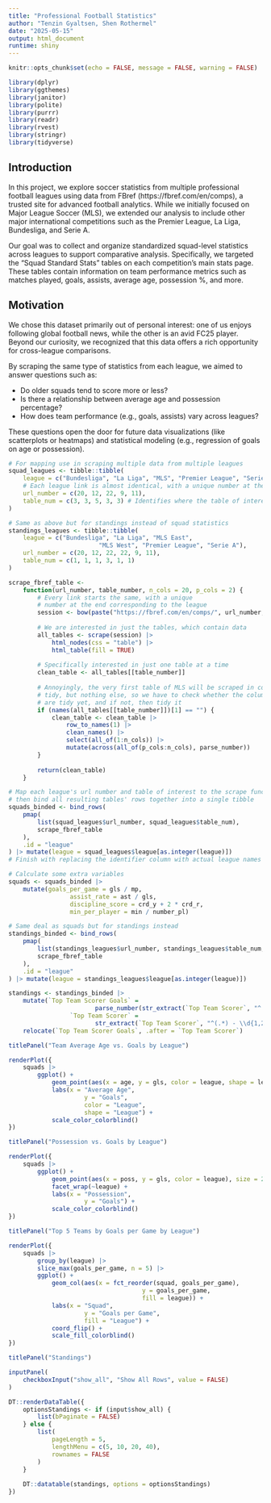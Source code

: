 ```yaml
---
title: "Professional Football Statistics"
author: "Tenzin Gyaltsen, Shen Rothermel"
date: "2025-05-15"
output: html_document
runtime: shiny
---
```


```r
knitr::opts_chunk$set(echo = FALSE, message = FALSE, warning = FALSE)
```

```r
library(dplyr)
library(ggthemes)
library(janitor)
library(polite)
library(purrr)
library(readr)
library(rvest)
library(stringr)
library(tidyverse)
```

## Introduction

In this project, we explore soccer statistics from multiple professional football leagues using data from FBref (https://fbref.com/en/comps), a trusted site for advanced football analytics. While we initially focused on Major League Soccer (MLS), we extended our analysis to include other major international competitions such as the Premier League, La Liga, Bundesliga, and Serie A.

Our goal was to collect and organize standardized squad-level statistics across leagues to support comparative analysis. Specifically, we targeted the "Squad Standard Stats" tables on each competition’s main stats page. These tables contain information on team performance metrics such as matches played, goals, assists, average age, possession %, and more.

## Motivation

We chose this dataset primarily out of personal interest: one of us enjoys following global football news, while the other is an avid FC25 player. Beyond our curiosity, we recognized that this data offers a rich opportunity for cross-league comparisons.

By scraping the same type of statistics from each league, we aimed to answer questions such as:

-   Do older squads tend to score more or less?
-   Is there a relationship between average age and possession percentage?
-   How does team performance (e.g., goals, assists) vary across leagues?

These questions open the door for future data visualizations (like scatterplots or heatmaps) and statistical modeling (e.g., regression of goals on age or possession).

```r
# For mapping use in scraping multiple data from multiple leagues
squad_leagues <- tibble::tibble(
	league = c("Bundesliga", "La Liga", "MLS", "Premier League", "Serie A"),
	# Each league link is almost identical, with a unique number at the end
	url_number = c(20, 12, 22, 9, 11),
	table_num = c(3, 3, 5, 3, 3) # Identifies where the table of interest is
)

# Same as above but for standings instead of squad statistics
standings_leagues <- tibble::tibble(
	league = c("Bundesliga", "La Liga", "MLS East",
						 "MLS West", "Premier League", "Serie A"),
	url_number = c(20, 12, 22, 22, 9, 11),
	table_num = c(1, 1, 1, 3, 1, 1)
)
```

```r
scrape_fbref_table <-
	function(url_number, table_number, n_cols = 20, p_cols = 2) {
		# Every link starts the same, with a unique
		# number at the end corresponding to the league
		session <- bow(paste("https://fbref.com/en/comps/", url_number, sep = ""))
		
		# We are interested in just the tables, which contain data
		all_tables <- scrape(session) |> 
			html_nodes(css = "table") |> 
			html_table(fill = TRUE)
		
		# Specifically interested in just one table at a time
		clean_table <- all_tables[[table_number]]
		
		# Annoyingly, the very first table of MLS will be scraped in completely
		# tidy, but nothing else, so we have to check whether the column names
		# are tidy yet, and if not, then tidy it
		if (names(all_tables[[table_number]])[1] == "") {
			clean_table <- clean_table |> 
				row_to_names(1) |> 
				clean_names() |> 
				select(all_of(1:n_cols)) |> 
				mutate(across(all_of(p_cols:n_cols), parse_number))
		}
	
		return(clean_table)
	}
```

```r
# Map each league's url number and table of interest to the scrape function
# then bind all resulting tables' rows together into a single tibble
squads_binded <- bind_rows(
	pmap(
		list(squad_leagues$url_number, squad_leagues$table_num),
		scrape_fbref_table
	),
	.id = "league"
) |> mutate(league = squad_leagues$league[as.integer(league)])
# Finish with replacing the identifier column with actual league names
```

```r
# Calculate some extra variables
squads <- squads_binded |> 
	mutate(goals_per_game = gls / mp,
				 assist_rate = ast / gls,
				 discipline_score = crd_y + 2 * crd_r,
				 min_per_player = min / number_pl)
```

```r
# Same deal as squads but for standings instead
standings_binded <- bind_rows(
	pmap(
		list(standings_leagues$url_number, standings_leagues$table_num, replicate(6, 15), replicate(6, 3)),
		scrape_fbref_table
	),
	.id = "league"
) |> mutate(league = standings_leagues$league[as.integer(league)])
```

```r
standings <- standings_binded |>
	mutate(`Top Team Scorer Goals` =
				 		parse_number(str_extract(`Top Team Scorer`, "^.* - (\\d{1,2})$", 1)),
				 `Top Team Scorer` =
				 		str_extract(`Top Team Scorer`, "^(.*) - \\d{1,2}$", 1)) |>
	relocate(`Top Team Scorer Goals`, .after = `Top Team Scorer`)
```

```r
titlePanel("Team Average Age vs. Goals by League")

renderPlot({
	squads |> 
		ggplot() +
			geom_point(aes(x = age, y = gls, color = league, shape = league), size = 3) +
			labs(x = "Average Age",
					 y = "Goals",
					 color = "League",
					 shape = "League") +
			scale_color_colorblind()
})
```

```r
titlePanel("Possession vs. Goals by League")

renderPlot({
	squads |> 
		ggplot() +
			geom_point(aes(x = poss, y = gls, color = league), size = 2, show.legend = F) +
			facet_wrap(~league) +
			labs(x = "Possession",
					 y = "Goals") +
			scale_color_colorblind()
})
```

```r
titlePanel("Top 5 Teams by Goals per Game by League")

renderPlot({
	squads |>
		group_by(league) |> 
		slice_max(goals_per_game, n = 5) |> 
		ggplot() +
			geom_col(aes(x = fct_reorder(squad, goals_per_game),
									 y = goals_per_game,
									 fill = league)) +
			labs(x = "Squad",
					 y = "Goals per Game",
					 fill = "League") +
			coord_flip() +
			scale_fill_colorblind()
})
```

```r
titlePanel("Standings")

inputPanel(
	checkboxInput("show_all", "Show All Rows", value = FALSE)
)

DT::renderDataTable({
	optionsStandings <- if (input$show_all) {
		list(bPaginate = FALSE)
	} else {
		list(
			pageLength = 5,
			lengthMenu = c(5, 10, 20, 40),
			rownames = FALSE
		)
	}
	
	DT::datatable(standings, options = optionsStandings)
})
```